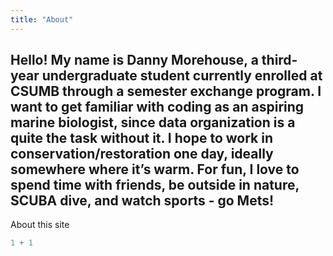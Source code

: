 ```yaml
---
title: "About"
---
```


## Hello! My name is Danny Morehouse, a third-year undergraduate student currently enrolled at CSUMB through a semester exchange program. I want to get familiar with coding as an aspiring marine biologist, since data organization is a quite the task without it. I hope to work in conservation/restoration one day, ideally somewhere where it's warm. For fun, I love to spend time with friends, be outside in nature, SCUBA dive, and watch sports - go Mets!

About this site

```r
1 + 1
```
